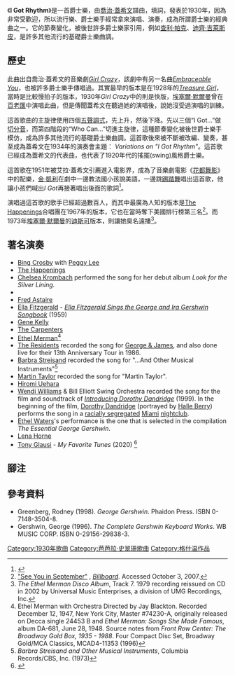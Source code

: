 {{NoteTA
|G1=Music
}}
{{expand|time=2010-04-16T07:54:18+00:00}}
{{Infobox Standard 
| title           = I Got Rhythm
| comment         = 
| image           = 
| image_size      = 
| caption         = 
| writer          = 
| composer        = [[喬治·蓋希文|喬治·蓋希文]]
| lyricist        = {{le|艾拉·蓋希文|Ira Gershwin}}
| published       = 1930
| written         = 
| language        = 
| form            = 
| original_artist = 
| recorded_by     = 
| performed_by    = 
}}


《'''I Got Rhythm'''》是一首爵士樂，由[[喬治·蓋希文|喬治·蓋希文]]譜曲，{{le|艾拉·蓋希文|Ira Gershwin}}填詞，發表於1930年，因為非常受歡迎，所以流行樂、爵士樂手經常拿來演唱、演奏，成為所謂爵士樂的經典曲之一。它的節奏變化，被後世許多爵士樂家引用，例如[[查利·帕克|查利·帕克]]、[[迪齊·吉萊斯皮|迪齊·吉萊斯皮]]，是許多其他流行的基礎爵士樂曲調。

==歷史==
此曲出自喬治·蓋希文的音樂劇''[[Girl_Crazy|Girl Crazy]]''，該劇中有另一名曲''[[Embraceable_You|Embraceable You]]''，也被許多爵士樂手傳唱過。其實最早的版本是在1928年的''[[Treasure_Girl|Treasure Girl]]''，當時是比較慢拍子的版本，1930年''Girl Crazy''中的則是快版，[[埃塞爾·默爾曼|埃塞爾·默爾曼]]曾在[[百老匯|百老匯]]中演唱此曲，但是傳聞蓋希文在聽過她的演唱後，說她沒受過演唱的訓練。

這首歌曲的主旋律使用四個[[五聲調式|五聲調式]]，先上升，然後下降。先以三個“I Got...”做 [[切分音|切分音]]，而第四階段的“Who Can...”切進主旋律，這種節奏變化被後世爵士樂手模仿，成為許多其他流行的基礎爵士樂曲調。這首歌後來被不斷被改編、變奏，甚至成為蓋希文在1934年的演奏會主題： ''Variations on "I Got Rhythm"''。這首歌已經成為蓋希文的代表曲，也代表了1920年代的搖擺(swing)風格爵士樂。

這首歌在1951年被艾拉·蓋希文引薦進入電影界，成為了音樂劇電影《[[花都舞影|花都舞影]]》中的配樂，[[金·凱利|金·凱利]]在劇中一邊教法國小孩說美語，一邊跳[[踢踏舞|踢踏舞]]唱出這首歌，他讓小孩們喊出''I Got''再接著唱出後面的歌詞<ref >{{Cite web |url=http://www.youtube.com/watch?v=LvglHa_P9BA |title=An American in Paris |accessdate=2010-04-16 |archive-date=2010-02-21 |archive-url=https://web.archive.org/web/20100221044049/http://www.youtube.com/watch?v=LvglHa_P9BA |dead-url=no }}</ref>。


演唱過這首歌的歌手已經超過數百人，而其中最廣為人知的版本是[[The_Happenings|The Happenings]]合唱團在1967年的版本，它也在當時奪下美國排行榜第三名<ref>[http://www.billboard.com/bbcom/esearch/searchResult.jsp?keyword=%22see+you+in+september%22&x=0&y=0&exposeNavigation=true&an=bbcom "See You in September"] {{Wayback|url=http://www.billboard.com/bbcom/esearch/searchResult.jsp?keyword=%22see+you+in+september%22&x=0&y=0&exposeNavigation=true&an=bbcom |date=20080611162001 }}, ''[[Billboard|Billboard]]''. Accessed October 3, 2007.</ref>。而1973年[[埃塞爾·默爾曼|埃塞爾·默爾曼]]的[[迪斯可|迪斯可]]版本，則讓她臭名遠播<ref>''The Ethel Merman Disco Album'', Track 7. 1979 recording reissued on CD in 2002 by Universal Music Enterprises, a division of UMG Recordings, Inc.</ref>。

==著名演奏==
*[[Bing_Crosby|Bing Crosby]] with [[Peggy_Lee|Peggy Lee]]
*[[The_Happenings|The Happenings]]
*[[Chelsea_Krombach|Chelsea Krombach]] performed the song for her debut album ''Look for the Silver Lining.''
*{{link-en|厄妮絲汀·安德森|Ernestine Anderson}}
*[[Fred_Astaire|Fred Astaire]]
*[[Ella_Fitzgerald|Ella Fitzgerald]] - ''[[Ella_Fitzgerald_Sings_the_George_and_Ira_Gershwin_Songbook|Ella Fitzgerald Sings the George and Ira Gershwin Songbook]]'' (1959)
*[[Gene_Kelly|Gene Kelly]]
*[[The_Carpenters|The Carpenters]]
*[[Ethel_Merman|Ethel Merman]]<ref>Ethel Merman with Orchestra Directed by Jay Blackton. Recorded December 12, 1947, New York City, Master #74230-A, originally released on Decca single 24453 B and ''Ethel Merman: Songs She Made Famous'', album DA-681, June 28, 1948. Source notes from ''Front Row Center: The Broadway Gold Box, 1935 - 1988''. Four Compact Disc Set, Broadway Gold/MCA Classics, MCAD4-11353 (1996)</ref>
*[[The_Residents|The Residents]] recorded the song for [[George_&_James|George & James]], and also done live for their 13th Anniversary Tour in 1986.
*[[Barbra_Streisand|Barbra Streisand]] recorded the song for "...And Other Musical Instruments"<ref>''Barbra Streisand and Other Musical Instruments'', Columbia Records/CBS, Inc. (1973)</ref>
*[[Martin_Taylor|Martin Taylor]] recorded the song for "Martin Taylor".
*[[Hiromi_Uehara|Hiromi Uehara]]
*[[Wendi_Williams|Wendi Williams]] & Bill Elliott Swing Orchestra recorded the song for the film and soundtrack of ''[[Introducing_Dorothy_Dandridge|Introducing Dorothy Dandridge]]'' (1999). In the beginning of the film, [[Dorothy_Dandridge|Dorothy Dandridge]] (portrayed by [[Halle_Berry|Halle Berry]]) performs the song in a [[Racial_segregation|racially segregated]] [[Miami|Miami]] [[nightclub|nightclub]].
*[[Ethel_Waters|Ethel Waters]]'s performance is the one that is selected in the compilation ''The Essential George Gershwin''.
*[[Lena_Horne|Lena Horne]]
*[[Tony_Glausi|Tony Glausi]] - ''My Favorite Tunes'' (2020) <ref>{{cite web |url=https://www.youtube.com/watch?v=bGKjMDPPV6w |title=I Got Rhythm - Tony Glausi, Julian Lee, Joel Wenhardt, Russell Hall, TJ Reddick |publisher=YouTube |date=2020-03-22 |accessdate=2020-08-22 |archive-date=2021-02-24 |archive-url=https://web.archive.org/web/20210224091342/https://www.youtube.com/watch?v=bGKjMDPPV6w }}</ref>

==腳注==
{{Reflist}}

==參考資料==
*Greenberg, Rodney (1998). ''George Gershwin''. Phaidon Press. ISBN 0-7148-3504-8.
*Gershwin, George (1996). ''The Complete Gershwin Keyboard Works''. WB MUSIC CORP.  ISBN 0-29156-29838-3.

{{authority control}}
[[Category:1930年歌曲|Category:1930年歌曲]]
[[Category:芭芭拉·史翠珊歌曲|Category:芭芭拉·史翠珊歌曲]]
[[Category:格什温作品|Category:格什温作品]]